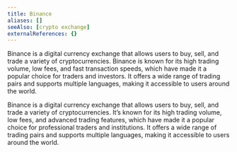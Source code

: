 ```yaml
---
title: Binance
aliases: []
seeAlso: [crypto exchange]
externalReferences: {}
---
```


Binance is a digital currency exchange that allows users to buy, sell, and trade a variety of cryptocurrencies. Binance is known for its high trading volume, low fees, and fast transaction speeds, which have made it a popular choice for traders and investors. It offers a wide range of trading pairs and supports multiple languages, making it accessible to users around the world.

Binance is a digital currency exchange that allows users to buy, sell, and trade a variety of cryptocurrencies. It’s known for its high trading volume, low fees, and advanced trading features, which have made it a popular choice for professional traders and institutions. It offers a wide range of trading pairs and supports multiple languages, making it accessible to users around the world.

